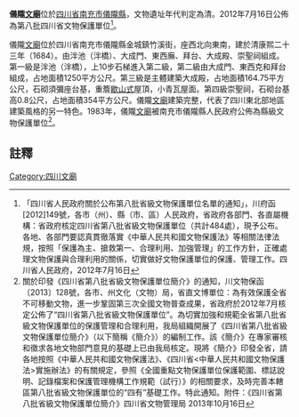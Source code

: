 {{msg:四川省文物保護單位
|名稱 = 儀隴[[文廟|文廟]]
|編號 = 229
|圖片 = 
|級別 = S8
|分類 = 
|時代 = [[清代|清代]]
|地点 = [[四川省|四川省]][[南充市|南充市]][[儀隴縣|儀隴縣]]
|坐標 =
|登錄 = 2012年7月16日
}}
'''儀隴[[文廟|文廟]]'''位於[[四川省|四川省]][[南充市|南充市]][[儀隴縣|儀隴縣]]，文物遺址年代判定為清。2012年7月16日公佈為第八批四川省文物保護單位<ref>「四川省人民政府關於公布第八批省級文物保護單位名單的通知」，川府函[2012]149號，各市（州）、縣（市、區）人民政府，省政府各部門、各直屬機構：省政府核定四川省第八批省級文物保護單位（共計484處），現予公布。各地、各部門要認真貫徹落實《中華人民共和國文物保護法》等相關法律法規，按照「保護為主、搶救第一、合理利用、加強管理」的工作方針，正確處理文物保護與合理利用的關係，切實做好文物保護單位的保護、管理工作。四川省人民政府，2012年7月16日</ref>。

儀隴[[文廟|文廟]]位於四川省南充市儀隴縣金城鎮竹溪街，座西北向東南，建於清康熙二十三年（1684）。由泮池（泮橋）、大成門、東西廡、拜台、大成殿、崇聖祠組成。第一級是泮池（泮橋），上10步石梯進入第二級，第二級由大成門、東西克和拜台組成，占地面積1250平方公尺。第三級是主體建築大成殿，占地面積164.75平方公尺，石砌須彌座台基，重簷[[歇山式|歇山式]]屋頂，小青瓦屋面。第四級崇聖祠，石砌台基高0.8公尺，占地面積354平方公尺。儀隴[[文廟|文廟]]建築完整，代表了四川東北部地區建築風格的另一特色。1983年，儀隴[[文廟|文廟]]被南充市儀隴縣人民政府公佈為縣級文物保護單位<ref>關於印發《四川省第八批省級文物保護單位簡介》的通知，川文物保函〔2013〕128號，各市、州文化（文物）局，省直文博單位：為有效保護全省不可移動文物，進一步鞏固第三次全國文物普查成果，省政府於2012年7月核定公佈了“四川省第八批省級文物保護單位”。為切實加強和規範全省第八批省級文物保護單位的保護管理和合理利用，我局組織開展了《四川省第八批省級文物保護單位簡介》（以下簡稱《簡介》）的編制工作。該《簡介》在專家審核和徵求各地文物部門意見的基礎上已由我局核定。現將《簡介》印發全省，請各地按照《中華人民共和國文物保護法》、《四川省<中華人民共和國文物保護法>實施辦法》的有關規定，參照《全國重點文物保護單位保護範圍、標誌說明、記錄檔案和保護管理機構工作規範（試行）》的相關要求，及時完善本轄區第八批省級文物保護單位的“四有”基礎工作。特此通知。附件：《四川省第八批省級文物保護單位簡介》四川省文物管理局  2013年10月16日</ref>。
==註釋==
{{reflist}}

[[Category:四川文廟|Category:四川文廟]]
